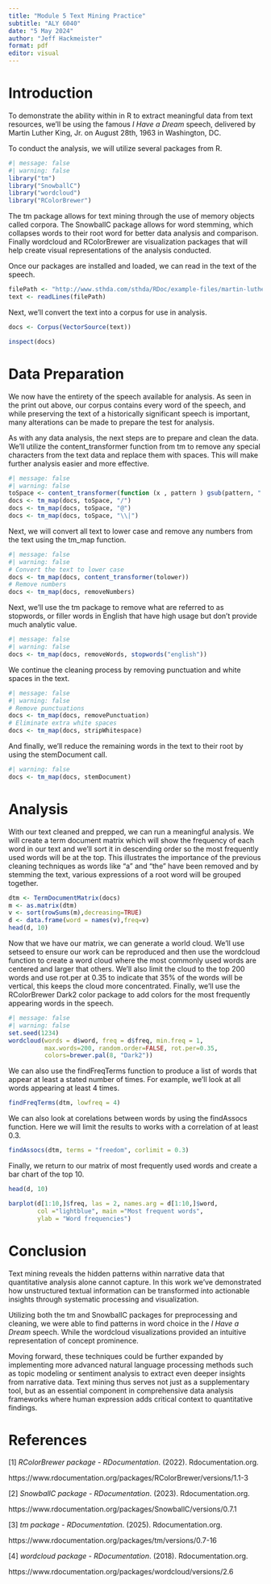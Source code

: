 ```yaml
---
title: "Module 5 Text Mining Practice"
subtitle: "ALY 6040"
date: "5 May 2024"
author: "Jeff Hackmeister"
format: pdf
editor: visual
---
```


\newpage

# Introduction 

To demonstrate the ability within in R to extract meaningful data from text resources, we'll be using the famous *I Have a Dream* speech, delivered by Martin Luther King, Jr. on August 28th, 1963 in Washington, DC.

To conduct the analysis, we will utilize several packages from R.

```r
#| message: false
#| warning: false
library("tm")
library("SnowballC")
library("wordcloud")
library("RColorBrewer")
```

The tm package allows for text mining through the use of memory objects called corpora. The SnowballC package allows for word stemming, which collapses words to their root word for better data analysis and comparison. Finally wordcloud and RColorBrewer are visualization packages that will help create visual representations of the analysis conducted.

Once our packages are installed and loaded, we can read in the text of the speech.

```r
filePath <- "http://www.sthda.com/sthda/RDoc/example-files/martin-luther-king-i-have-a-dream-speech.txt"
text <- readLines(filePath)
```

Next, we'll convert the text into a corpus for use in analysis.

```r
docs <- Corpus(VectorSource(text))

inspect(docs)
```

# Data Preparation 

We now have the entirety of the speech available for analysis. As seen in the print out above, our corpus contains every word of the speech, and while preserving the text of a historically significant speech is important, many alterations can be made to prepare the test for analysis.

As with any data analysis, the next steps are to prepare and clean the data. We'll utilize the content_transformer function from tm to remove any special characters from the text data and replace them with spaces. This will make further analysis easier and more effective.

```r
#| message: false
#| warning: false
toSpace <- content_transformer(function (x , pattern ) gsub(pattern, " ", x))
docs <- tm_map(docs, toSpace, "/")
docs <- tm_map(docs, toSpace, "@")
docs <- tm_map(docs, toSpace, "\\|")
```

Next, we will convert all text to lower case and remove any numbers from the text using the tm_map function.

```r
#| message: false
#| warning: false
# Convert the text to lower case
docs <- tm_map(docs, content_transformer(tolower))
# Remove numbers
docs <- tm_map(docs, removeNumbers)
```

Next, we'll use the tm package to remove what are referred to as stopwords, or filler words in English that have high usage but don't provide much analytic value.

```r
#| message: false
#| warning: false
docs <- tm_map(docs, removeWords, stopwords("english"))
```

We continue the cleaning process by removing punctuation and white spaces in the text.

```r
#| message: false
#| warning: false
# Remove punctuations
docs <- tm_map(docs, removePunctuation)
# Eliminate extra white spaces
docs <- tm_map(docs, stripWhitespace)
```

And finally, we'll reduce the remaining words in the text to their root by using the stemDocument call.

```r
#| warning: false
docs <- tm_map(docs, stemDocument)
```

# Analysis

With our text cleaned and prepped, we can run a meaningful analysis. We will create a term document matrix which will show the frequency of each word in our text and we'll sort it in descending order so the most frequently used words will be at the top. This illustrates the importance of the previous cleaning techniques as words like "a" and "the" have been removed and by stemming the text, various expressions of a root word will be grouped together.

```r
dtm <- TermDocumentMatrix(docs)
m <- as.matrix(dtm)
v <- sort(rowSums(m),decreasing=TRUE)
d <- data.frame(word = names(v),freq=v)
head(d, 10)
```

Now that we have our matrix, we can generate a world cloud. We'll use setseed to ensure our work can be reproduced and then use the wordcloud function to create a word cloud where the most commonly used words are centered and larger that others. We'll also limit the cloud to the top 200 words and use rot.per at 0.35 to indicate that 35% of the words will be vertical, this keeps the cloud more concentrated. Finally, we'll use the RColorBrewer Dark2 color package to add colors for the most frequently appearing words in the speech.

```r
#| message: false
#| warning: false
set.seed(1234)
wordcloud(words = d$word, freq = d$freq, min.freq = 1,
          max.words=200, random.order=FALSE, rot.per=0.35, 
          colors=brewer.pal(8, "Dark2"))

```

We can also use the findFreqTerms function to produce a list of words that appear at least a stated number of times. For example, we'll look at all words appearing at least 4 times.

```r
findFreqTerms(dtm, lowfreq = 4)
```

We can also look at corelations between words by using the findAssocs function. Here we will limit the results to works with a correlation of at least 0.3.

```r

findAssocs(dtm, terms = "freedom", corlimit = 0.3)
```

Finally, we return to our matrix of most frequently used words and create a bar chart of the top 10.

```r
head(d, 10)
```

```r
barplot(d[1:10,]$freq, las = 2, names.arg = d[1:10,]$word,
        col ="lightblue", main ="Most frequent words",
        ylab = "Word frequencies")
```

# Conclusion

Text mining reveals the hidden patterns within narrative data that quantitative analysis alone cannot capture. In this work we've demonstrated how unstructured textual information can be transformed into actionable insights through systematic processing and visualization.

Utilizing both the tm and SnowballC packages for preprocessing and cleaning, we were able to find patterns in word choice in the *I Have a Dream* speech. While the wordcloud visualizations provided an intuitive representation of concept prominence.

Moving forward, these techniques could be further expanded by implementing more advanced natural language processing methods such as topic modeling or sentiment analysis to extract even deeper insights from narrative data. Text mining thus serves not just as a supplementary tool, but as an essential component in comprehensive data analysis frameworks where human expression adds critical context to quantitative findings.

\newpage

# References

\[1\] *RColorBrewer package - RDocumentation*. (2022). Rdocumentation.org.

https://www.rdocumentation.org/packages/RColorBrewer/versions/1.1-3‌

\[2\] *SnowballC package - RDocumentation*. (2023). Rdocumentation.org.

https://www.rdocumentation.org/packages/SnowballC/versions/0.7.1

\[3\] *tm package - RDocumentation*. (2025). Rdocumentation.org.

https://www.rdocumentation.org/packages/tm/versions/0.7-16

‌‌\[4\] *wordcloud package - RDocumentation*. (2018). Rdocumentation.org.

https://www.rdocumentation.org/packages/wordcloud/versions/2.6

‌
